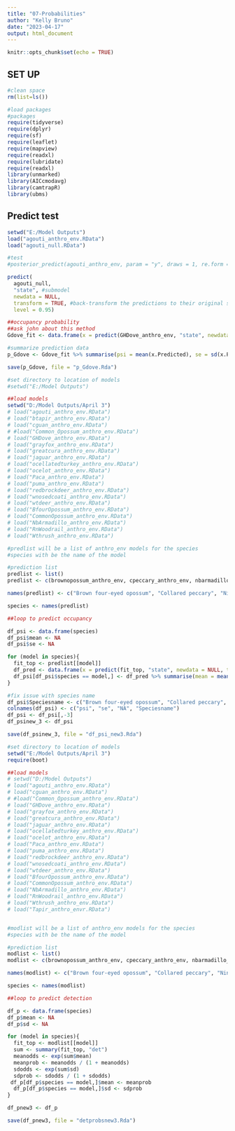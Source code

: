 ```yaml
---
title: "07-Probabilities"
author: "Kelly Bruno"
date: "2023-04-17"
output: html_document
---
```



```r
knitr::opts_chunk$set(echo = TRUE)
```

## SET UP 

```r
#clean space
rm(list=ls())

#load packages
#packages
require(tidyverse)
require(dplyr)
require(sf)
require(leaflet)
require(mapview)
require(readxl)
require(lubridate)
require(readxl)
library(unmarked)
library(AICcmodavg)
library(camtrapR)
library(ubms)

```

## Predict test

```r
setwd("E:/Model Outputs")
load("agouti_anthro_env.RData")
load("agouti_null.RData")

#test
#posterior_predict(agouti_anthro_env, param = "y", draws = 1, re.form = NULL)

predict(
  agouti_null,
  "state", #submodel
  newdata = NULL,
  transform = TRUE, #back-transform the predictions to their original scale
  level = 0.95)

##occupancy probability
##ask john about this method
Gdove_fit <- data.frame(x = predict(GHDove_anthro_env, "state", newdata = NULL, transform = TRUE, re.form = NULL, level = 0.95))

#summarize prediction data
p_Gdove <- Gdove_fit %>% summarise(psi = mean(x.Predicted), se = sd(x.Predicted, na.rm = TRUE)/sqrt(n())) %>% as.data.frame()

save(p_Gdove, file = "p_Gdove.Rda")

```


```r
#set directory to location of models
#setwd("E:/Model Outputs")

##load models
setwd("D:/Model Outputs/April 3")
# load("agouti_anthro_env.RData")
# load("btapir_anthro_env.RData")
# load("cguan_anthro_env.RData")
# #load("Common_Opossum_anthro_env.RData")
# load("GHDove_anthro_env.RData")
# load("grayfox_anthro_env.RData")
# load("greatcura_anthro_env.RData")
# load("jaguar_anthro_env.RData")
# load("ocellatedturkey_anthro_env.RData")
# load("ocelot_anthro_env.RData")
# load("Paca_anthro_env.RData")
# load("puma_anthro_env.RData")
# load("redbrockdeer_anthro_env.RData")
# load("wnosedcoati_anthro_env.RData")
# load("wtdeer_anthro_env.RData")
# load("BfourOpossum_anthro_env.RData")
# load("CommonOpossum_anthro_env.RData")
# load("NbArmadillo_anthro_env.RData")
# load("RnWoodrail_anthro_env.RData")
# load("Wthrush_anthro_env.RData")

#predlist will be a list of anthro_env models for the species
#species with be the name of the model

#prediction list
predlist <- list()
predlist <- c(brownopossum_anthro_env, cpeccary_anthro_env, nbarmadillo_anthro_env, rnwoodrail_anthro_env, tapir_anthro_env, wlpeccary_anthro_env, wthrush_anthro_env)

names(predlist) <- c("Brown four-eyed opossum", "Collared peccary", "Nine-banded armadillo", "Russet-naped wood rail", "Baird's tapir", "White-lipped peccary", "Wood thrush")

species <- names(predlist)

##loop to predict occupancy

df_psi <- data.frame(species)
df_psi$mean <- NA
df_psi$se <- NA

for (model in species){
  fit_top <- predlist[[model]]
  df_pred <- data.frame(x = predict(fit_top, "state", newdata = NULL, transform = TRUE, re.form = NULL, level = 0.95))
  df_psi[df_psi$species == model,] <- df_pred %>% summarise(mean = mean(x.Predicted), se = sd(x.Predicted, na.rm = TRUE)/sqrt(n())) %>% as.data.frame()
}

#fix issue with species name
df_psi$Speciesname <- c("Brown four-eyed opossum", "Collared peccary", "Nine-banded armadillo", "Russet-naped wood rail", "Baird's tapir", "White-lipped peccary", "Wood thrush")
colnames(df_psi) <- c("psi", "se", "NA", "Speciesname")
df_psi <- df_psi[,-3]
df_psinew_3 <- df_psi

save(df_psinew_3, file = "df_psi_new3.Rda")

```

```r
#set directory to location of models
setwd("E:/Model Outputs/April 3")
require(boot)

##load models
# setwd("D:/Model Outputs")
# load("agouti_anthro_env.RData")
# load("cguan_anthro_env.RData")
# #load("Common_Opossum_anthro_env.RData")
# load("GHDove_anthro_env.RData")
# load("grayfox_anthro_env.RData")
# load("greatcura_anthro_env.RData")
# load("jaguar_anthro_env.RData")
# load("ocellatedturkey_anthro_env.RData")
# load("ocelot_anthro_env.RData")
# load("Paca_anthro_env.RData")
# load("puma_anthro_env.RData")
# load("redbrockdeer_anthro_env.RData")
# load("wnosedcoati_anthro_env.RData")
# load("wtdeer_anthro_env.RData")
# load("BfourOpossum_anthro_env.RData")
# load("CommonOpossum_anthro_env.RData")
# load("NbArmadillo_anthro_env.RData")
# load("RnWoodrail_anthro_env.RData")
# load("Wthrush_anthro_env.RData")
# load("Tapir_anthro_envr.RData")


#modlist will be a list of anthro_env models for the species
#species with be the name of the model

#prediction list
modlist <- list()
modlist <- c(brownopossum_anthro_env, cpeccary_anthro_env, nbarmadillo_anthro_env, rnwoodrail_anthro_env, tapir_anthro_env, wlpeccary_anthro_env, wthrush_anthro_env)

names(modlist) <- c("Brown four-eyed opossum", "Collared peccary", "Nine-banded armadillo", "Russet-naped wood rail", "Baird's tapir", "White-lipped peccary", "Wood thrush")

species <- names(modlist)

##loop to predict detection

df_p <- data.frame(species)
df_p$mean <- NA
df_p$sd <- NA

for (model in species){
  fit_top <- modlist[[model]]
  sum <- summary(fit_top, "det")
  meanodds <- exp(sum$mean)
  meanprob <- meanodds / (1 + meanodds)
  sdodds <- exp(sum$sd)
  sdprob <- sdodds / (1 + sdodds)
 df_p[df_p$species == model,]$mean <- meanprob
  df_p[df_p$species == model,]$sd <- sdprob
}

df_pnew3 <- df_p

save(df_pnew3, file = "detprobsnew3.Rda")

```
